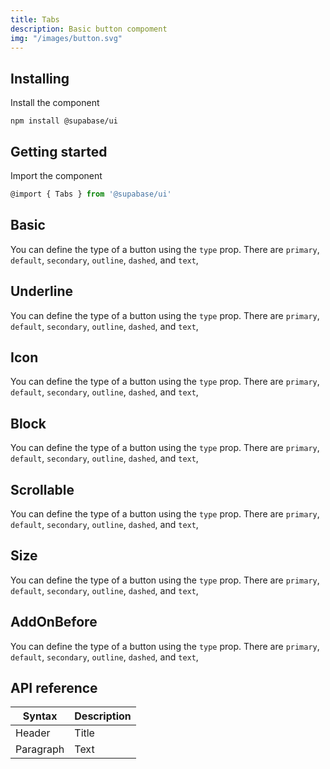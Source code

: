 ```yaml
---
title: Tabs
description: Basic button compoment
img: "/images/button.svg"
---
```


## Installing

Install the component

```cli
npm install @supabase/ui
```

## Getting started

Import the component

```js
@import { Tabs } from '@supabase/ui'
```

## Basic

You can define the type of a button using the `type` prop. There are `primary`, `default`, `secondary`, `outline`, `dashed`, and `text`,

<CodeSample sample="TabsBasic" v="0" />

## Underline

You can define the type of a button using the `type` prop. There are `primary`, `default`, `secondary`, `outline`, `dashed`, and `text`,

<CodeSample sample="TabsUnderline" v="0" />

## Icon

You can define the type of a button using the `type` prop. There are `primary`, `default`, `secondary`, `outline`, `dashed`, and `text`,

<CodeSample sample="TabsIcon" v="0" />

## Block

You can define the type of a button using the `type` prop. There are `primary`, `default`, `secondary`, `outline`, `dashed`, and `text`,

<CodeSample sample="TabsBlock" v="0" />

## Scrollable

You can define the type of a button using the `type` prop. There are `primary`, `default`, `secondary`, `outline`, `dashed`, and `text`,

<CodeSample sample="TabsScrollable" v="0" />

## Size

You can define the type of a button using the `type` prop. There are `primary`, `default`, `secondary`, `outline`, `dashed`, and `text`,

<CodeSample sample="TabsSize" v="0" />

## AddOnBefore

You can define the type of a button using the `type` prop. There are `primary`, `default`, `secondary`, `outline`, `dashed`, and `text`,

<CodeSample sample="TabsAddOnBefore" v="0" />

## API reference

| Syntax    | Description |
| --------- | ----------- |
| Header    | Title       |
| Paragraph | Text        |
